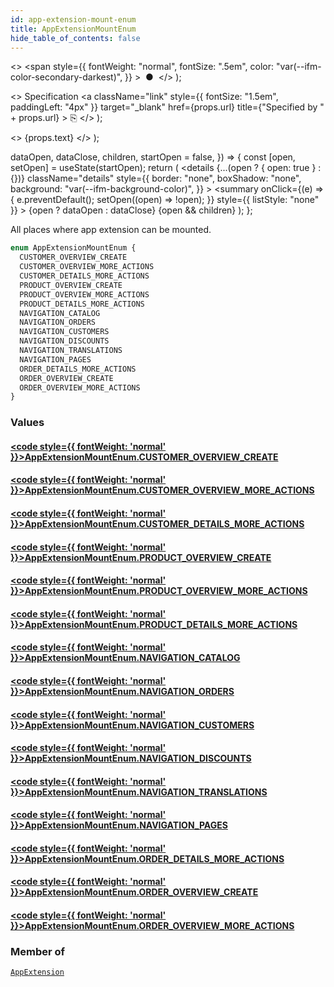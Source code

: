 ```yaml
---
id: app-extension-mount-enum
title: AppExtensionMountEnum
hide_table_of_contents: false
---
```


  <>
    <span
      style={{
        fontWeight: "normal",
        fontSize: ".5em",
        color: "var(--ifm-color-secondary-darkest)",
      }}
    >
      &nbsp;●&nbsp;
    </span>
  </>
);

  <>
    Specification
    <a
      className="link"
      style={{ fontSize: "1.5em", paddingLeft: "4px" }}
      target="\_blank"
      href={props.url}
      title={"Specified by " + props.url}
    >
      ⎘
    </a>
  </>
);

  <>
    <span className={props.class}>{props.text}</span>
  </>
);


  dataOpen,
  dataClose,
  children,
  startOpen = false,
}) => {
  const [open, setOpen] = useState(startOpen);
  return (
    <details
      {...(open ? { open: true } : {})}
      className="details"
      style={{
        border: "none",
        boxShadow: "none",
        background: "var(--ifm-background-color)",
      }}
    >
      <summary
        onClick={(e) => {
          e.preventDefault();
          setOpen((open) => !open);
        }}
        style={{ listStyle: "none" }}
      >
        {open ? dataOpen : dataClose}
      </summary>
      {open && children}
    </details>
  );
};

All places where app extension can be mounted.

```graphql
enum AppExtensionMountEnum {
  CUSTOMER_OVERVIEW_CREATE
  CUSTOMER_OVERVIEW_MORE_ACTIONS
  CUSTOMER_DETAILS_MORE_ACTIONS
  PRODUCT_OVERVIEW_CREATE
  PRODUCT_OVERVIEW_MORE_ACTIONS
  PRODUCT_DETAILS_MORE_ACTIONS
  NAVIGATION_CATALOG
  NAVIGATION_ORDERS
  NAVIGATION_CUSTOMERS
  NAVIGATION_DISCOUNTS
  NAVIGATION_TRANSLATIONS
  NAVIGATION_PAGES
  ORDER_DETAILS_MORE_ACTIONS
  ORDER_OVERVIEW_CREATE
  ORDER_OVERVIEW_MORE_ACTIONS
}
```

### Values

#### [<code style={{ fontWeight: 'normal' }}>AppExtensionMountEnum.<b>CUSTOMER_OVERVIEW_CREATE</b></code>](#)

>

#### [<code style={{ fontWeight: 'normal' }}>AppExtensionMountEnum.<b>CUSTOMER_OVERVIEW_MORE_ACTIONS</b></code>](#)

>

#### [<code style={{ fontWeight: 'normal' }}>AppExtensionMountEnum.<b>CUSTOMER_DETAILS_MORE_ACTIONS</b></code>](#)

>

#### [<code style={{ fontWeight: 'normal' }}>AppExtensionMountEnum.<b>PRODUCT_OVERVIEW_CREATE</b></code>](#)

>

#### [<code style={{ fontWeight: 'normal' }}>AppExtensionMountEnum.<b>PRODUCT_OVERVIEW_MORE_ACTIONS</b></code>](#)

>

#### [<code style={{ fontWeight: 'normal' }}>AppExtensionMountEnum.<b>PRODUCT_DETAILS_MORE_ACTIONS</b></code>](#)

>

#### [<code style={{ fontWeight: 'normal' }}>AppExtensionMountEnum.<b>NAVIGATION_CATALOG</b></code>](#)

>

#### [<code style={{ fontWeight: 'normal' }}>AppExtensionMountEnum.<b>NAVIGATION_ORDERS</b></code>](#)

>

#### [<code style={{ fontWeight: 'normal' }}>AppExtensionMountEnum.<b>NAVIGATION_CUSTOMERS</b></code>](#)

>

#### [<code style={{ fontWeight: 'normal' }}>AppExtensionMountEnum.<b>NAVIGATION_DISCOUNTS</b></code>](#)

>

#### [<code style={{ fontWeight: 'normal' }}>AppExtensionMountEnum.<b>NAVIGATION_TRANSLATIONS</b></code>](#)

>

#### [<code style={{ fontWeight: 'normal' }}>AppExtensionMountEnum.<b>NAVIGATION_PAGES</b></code>](#)

>

#### [<code style={{ fontWeight: 'normal' }}>AppExtensionMountEnum.<b>ORDER_DETAILS_MORE_ACTIONS</b></code>](#)

>

#### [<code style={{ fontWeight: 'normal' }}>AppExtensionMountEnum.<b>ORDER_OVERVIEW_CREATE</b></code>](#)

>

#### [<code style={{ fontWeight: 'normal' }}>AppExtensionMountEnum.<b>ORDER_OVERVIEW_MORE_ACTIONS</b></code>](#)

>

### Member of

[`AppExtension`](../../../api-storefront/apps/objects/app-extension) <Badge class="badge badge--secondary" text="object"/>
